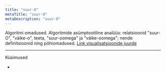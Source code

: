 ```yaml
---
title: "suur-O"
metaTitle: "suur-O"
metaDescription: "suur-O"
---
```

Algoritmi omadused. Algoritmide asümptootiline analüüs: relatsioonid "suur-O", "väike-o", teeta, "suur-oomega" ja "väike-oomega"; nende definitsioonid ning  põhiomadused.
[Link visualisatsioonide juurde](https://rithmschool.github.io/function-timer-demo/)





---
Küsimused

 - 